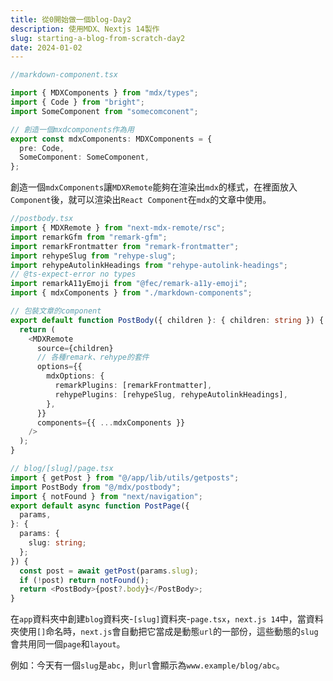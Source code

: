 ```yaml
---
title: 從0開始做一個blog-Day2
description: 使用MDX、Nextjs 14製作
slug: starting-a-blog-from-scratch-day2
date: 2024-01-02
---
```


```typescript
//markdown-component.tsx

import { MDXComponents } from "mdx/types";
import { Code } from "bright";
import SomeComponent from "somecomconent";

// 創造一個mxdcomponents作為用
export const mdxComponents: MDXComponents = {
  pre: Code,
  SomeComponent: SomeComponent,
};
```

創造一個`mdxComponents`讓`MDXRemote`能夠在渲染出`mdx`的樣式，在裡面放入`Component`後，就可以渲染出`React Component`在`mdx`的文章中使用。

```typescript
//postbody.tsx
import { MDXRemote } from "next-mdx-remote/rsc";
import remarkGfm from "remark-gfm";
import remarkFrontmatter from "remark-frontmatter";
import rehypeSlug from "rehype-slug";
import rehypeAutolinkHeadings from "rehype-autolink-headings";
// @ts-expect-error no types
import remarkA11yEmoji from "@fec/remark-a11y-emoji";
import { mdxComponents } from "./markdown-components";

// 包裝文章的component
export default function PostBody({ children }: { children: string }) {
  return (
    <MDXRemote
      source={children}
      // 各種remark、rehype的套件
      options={{
        mdxOptions: {
          remarkPlugins: [remarkFrontmatter],
          rehypePlugins: [rehypeSlug, rehypeAutolinkHeadings],
        },
      }}
      components={{ ...mdxComponents }}
    />
  );
}
```

```typescript
// blog/[slug]/page.tsx
import { getPost } from "@/app/lib/utils/getposts";
import PostBody from "@/mdx/postbody";
import { notFound } from "next/navigation";
export default async function PostPage({
  params,
}: {
  params: {
    slug: string;
  };
}) {
  const post = await getPost(params.slug);
  if (!post) return notFound();
  return <PostBody>{post?.body}</PostBody>;
}
```

在`app`資料夾中創建`blog`資料夾-`[slug]`資料夾-`page.tsx`，`next.js 14`中，當資料夾使用`[]`命名時，`next.js`會自動把它當成是動態`url`的一部份，這些動態的`slug`會共用同一個`page`和`layout`。

例如：今天有一個`slug`是`abc`，則`url`會顯示為`www.example/blog/abc`。
